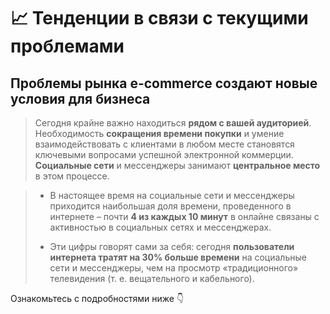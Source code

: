 
# 📈 Тенденции в связи с текущими проблемами

## Проблемы рынка e-commerce создают новые условия для бизнеса

> Сегодня крайне важно находиться <strong>рядом с вашей аудиторией</strong>. Необходимость <strong>сокращения времени покупки</strong> и умение взаимодействовать с клиентами в любом месте становятся ключевыми вопросами успешной электронной коммерции. <strong>Социальные сети</strong> и мессенджеры занимают <strong>центральное место</strong> в этом процессе.

> - В настоящее время на социальные сети и мессенджеры приходится наибольшая доля времени, проведенного в интернете – почти **4 из каждых 10 минут** в онлайне связаны с активностью в социальных сетях и мессенджерах.
>
> - Эти цифры говорят сами за себя: сегодня **пользователи интернета тратят на 30% больше времени** на социальные сети и мессенджеры, чем на просмотр «традиционного» телевидения (т. е. вещательного и кабельного).

Ознакомьтесь с подробностями ниже 👇

<Cards>
  <Card title="Перетекание аудитории в мессенджеры" href="/research/trends/audience_flow" />
  <Card title="Увеличение времени пребывания в мессенджерах" href="/research/trends/increase_time" />
  <Card title="Замедление рынка мобильных приложений" href="/research/trends/mobile_apps_slowdown" />
  <Card title="Рост социальной коммерции" href="/research/trends/social_commerce_rise" />
</Cards>